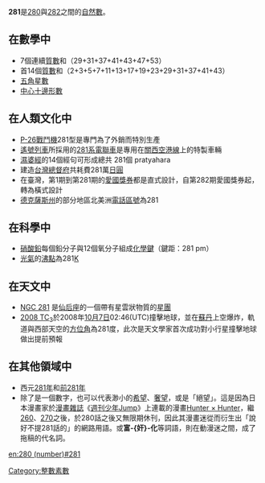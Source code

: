 {{Multiple issues|
{{Unreferenced|time=2020-12-10T19:53:07+00:00}}
{{Original research|time=2020-12-10T20:00:00+00:00}}
}}
{{noteTA|G1=Math}}
{{整数
| 质因数分解 =[[質數|質數]]
| 罗马数字 = CCLXXXI
}}
'''281'''是[[280|280]]與[[282|282]]之間的[[自然數|自然數]]。

== 在數學中 ==
{{數字性質|use math=yes|print black list=虧數,不尋常數,無平方數因數的數|other print list=高斯整數分解
|質數=*{{{orderstr}}}{{{property}}}{{{releatedstr}}}。
|孿生質數=**第19對{{{property}}}，為{{{value}}}。
**[[畢達哥拉斯質數|畢達哥拉斯質數]]
**[[陳質數|陳質數]]
**[[愛森斯坦質數|愛森斯坦質數]]
**[[索菲熱爾曼質數|索菲熱爾曼質數]]
|高斯整數分解=**此數字雖然是[[自然數|自然]][[質數|質數]]，但不是高斯質數。前一個有此性質的自然質數是[[277|277]]、下一個是[[293|293]]。{{OEIS|id=A002313}}
{{{default}}}
}}
*7個連續[[質數|質數]]和（29+31+37+41+43+47+53）
*首14個[[質數|質數]]和（2+3+5+7+11+13+17+19+23+29+31+37+41+43）
*[[五角星數|五角星數]]
*[[中心多邊形數|中心十邊形數]]

== 在人類文化中 ==
*[[P-26戰鬥機|P-26戰鬥機]]281型是專門為了外銷而特別生產
*[[遙號列車|遙號列車]]所採用的[[281系電聯車|281系電聯車]]是專用在[[關西空港線|關西空港線]]上的特製車輛
*[[濕婆經|濕婆經]]的14個經句可形成總共 281個 pratyahara
*建造[[台灣總督府|台灣總督府]]共耗費281萬[[日圓|日圓]]
*在臺灣，第1期到第281期的[[愛國獎券|愛國獎券]]都是直式設計，自第282期愛國獎券起，轉為橫式設計
*[[德克薩斯州|德克薩斯州]]的部分地區北美洲[[電話區號|電話區號]]為281

== 在科學中 ==
*[[硝酸鉛|硝酸鉛]]每個鉛分子與12個氧分子組成[[化學鍵|化學鍵]]（鍵距：281 pm）
*[[光氣|光氣]]的[[沸點|沸點]]為281[[熱力學溫標|K]]

== 在天文中 ==
*[[NGC_281|NGC 281]] 是[[仙后座|仙后座]]的一個帶有星雲狀物質的[[星團|星團]]
*[[2008_TC3|2008 TC<sub>3</sub>]]於2008年[[10月7日|10月7日]]02:46(UTC)撞擊地球，並在[[蘇丹|蘇丹]]上空爆炸，軌道與西部天空的[[方位角|方位角]]為281度，此次是天文學家首次成功對小行星撞擊地球做出提前預報

== 在其他領域中 ==
*西元[[281年|281年]]和[[前281年|前281年]]
*除了是一個數字，也可以代表渺小的[[希望|希望]]、[[奢望|奢望]]，或是「絕望」。這是因為日本漫畫家{{lang|ja|[[冨樫義博|冨樫義博]]}}於[[漫畫雜誌|漫畫雜誌]]《[[週刊少年Jump|週刊少年Jump]]》上連載的漫畫[[Hunter_×_Hunter|Hunter × Hunter]]，繼[[260|260]]、[[270|270]]之後，於280話之後又無限期休刊，因此其漫畫迷從而衍生出「說好不提281話的」的網路用語。'''{{lang|ja|冨樫化}}'''或'''富-{奸}-化'''等詞語，則在動漫迷之間，成了拖稿的代名詞。

[[Category:整數素數|Category:整數素數]]

[[en:280_(number)#281|en:280 (number)#281]]